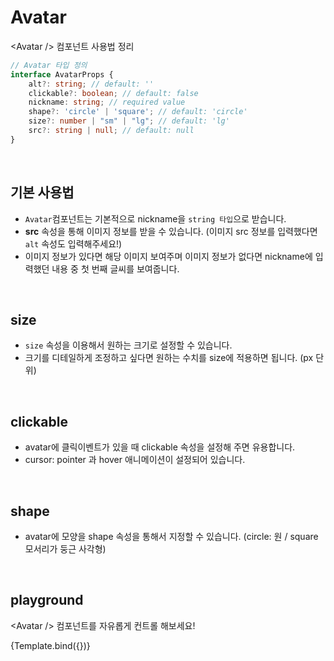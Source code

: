 
<Meta title="components/Avatar" component={Avatar} />


# Avatar

&lt;Avatar /&gt; 컴포넌트 사용법 정리

```ts
// Avatar 타입 정의
interface AvatarProps {
	alt?: string; // default: ''
	clickable?: boolean; // default: false
	nickname: string; // required value
	shape?: 'circle' | 'square'; // default: 'circle'
	size?: number | "sm" | "lg"; // default: 'lg'
	src?: string | null; // default: null
}
```
<br />

## 기본 사용법

- `Avatar`컴포넌트는 기본적으로 nickname을 `string 타입`으로 받습니다.
- **src** 속성을 통해 이미지 정보를 받을 수 있습니다. (이미지 src 정보를 입력했다면 `alt` 속성도 입력해주세요!)
- 이미지 정보가 있다면 해당 이미지 보여주며 이미지 정보가 없다면 nickname에 입력했던 내용 중 첫 번째 글씨를 보여줍니다.

<Canvas>
	<Story name="basic">
		<Avatar nickname="여찬규" />
		<Avatar src="https://avatars.githubusercontent.com/u/80776262?v=4" alt="profile" nickname="여찬규" />
	</Story>
</Canvas>

<br />

## size

- `size` 속성을 이용해서 원하는 크기로 설정할 수 있습니다.
- 크기를 디테일하게 조정하고 싶다면 원하는 수치를 size에 적용하면 됩니다. (px 단위)

<Canvas>
	<Story name="size">
		<Avatar size={20} src="https://avatars.githubusercontent.com/u/88377392?v=4" alt="profile" nickname="김요셉" />
		<Avatar size="sm" src="https://avatars.githubusercontent.com/u/88377392?v=4" alt="profile" nickname="김요셉" />
		<Avatar size="lg" src="https://avatars.githubusercontent.com/u/88377392?v=4" alt="profile" nickname="김요셉" />
		<Avatar size={60} src="https://avatars.githubusercontent.com/u/88377392?v=4" alt="profile" nickname="김요셉" />
	</Story>
</Canvas>

<br />

## clickable

- avatar에 클릭이벤트가 있을 때 clickable 속성을 설정해 주면 유용합니다.
- cursor: pointer 과 hover 애니메이션이 설정되어 있습니다.

<Canvas>
	<Story name="clickable">
		<Avatar clickable size={20} src="https://avatars.githubusercontent.com/u/88377392?v=4" alt="profile" nickname="김요셉" />
		<Avatar clickable size="sm" src="https://avatars.githubusercontent.com/u/88377392?v=4" alt="profile" nickname="김요셉" />
		<Avatar clickable size="lg" src="https://avatars.githubusercontent.com/u/88377392?v=4" alt="profile" nickname="김요셉" />
		<Avatar clickable size={60} src="https://avatars.githubusercontent.com/u/88377392?v=4" alt="profile" nickname="김요셉" />
	</Story>
</Canvas>

<br />

## shape

- avatar에 모양을 shape 속성을 통해서 지정할 수 있습니다. (circle: 원 / square 모서리가 둥근 사각형)

<Canvas>
	<Story name="shape">
		<Avatar shape='circle' src="https://avatars.githubusercontent.com/u/88377392?v=4" alt="profile" nickname="김요셉" />
		<Avatar shape='square' src="https://avatars.githubusercontent.com/u/88377392?v=4" alt="profile" nickname="김요셉" />
		<Avatar shape='square' nickname="김요셉" />
	</Story>
</Canvas>

<br />

## playground

&lt;Avatar /&gt; 컴포넌트를 자유롭게 컨트롤 해보세요!

<Canvas>
	<Story
		name="playground"
		argTypes={{
			className: {
				table: {
					disable: true
				}
			},
			style: {
				table: {
					disable: true
				}
			}
		}}
	>
		{Template.bind({})}
	</Story>
</Canvas>

<ArgsTable story="playground" />

